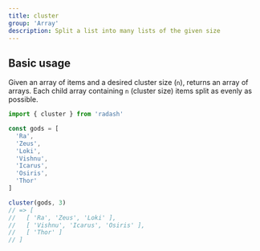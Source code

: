 ```yaml
---
title: cluster
group: 'Array'
description: Split a list into many lists of the given size
---
```





## Basic usage

Given an array of items and a desired cluster size (`n`), returns an array 
of arrays. Each child array containing `n` (cluster size) items
split as evenly as possible.

```ts
import { cluster } from 'radash'

const gods = [
  'Ra', 
  'Zeus', 
  'Loki', 
  'Vishnu', 
  'Icarus', 
  'Osiris',
  'Thor'
]

cluster(gods, 3)
// => [
//   [ 'Ra', 'Zeus', 'Loki' ],
//   [ 'Vishnu', 'Icarus', 'Osiris' ],
//   [ 'Thor' ]
// ]
```
